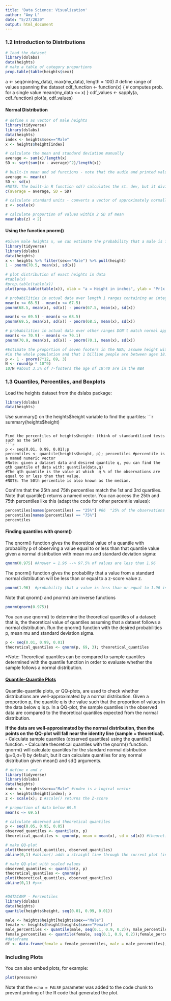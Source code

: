 ```yaml
---
title: 'Data Science: Visualization'
author: "Amy L"
date: "5/27/2020"
output: html_document
---
```


### 1.2 Introduction to Distributions 
```r
# load the dataset
library(dslabs)
data(heights)
# make a table of category proportions
prop.table(table(heights$sex))
```
a <- seq(min(my_data), max(my_data), length = 100)    # define range of values spanning the dataset
cdf_function <- function(x) {    # computes prob. for a single value
  mean(my_data <= x)
}
cdf_values <- sapply(a, cdf_function)
plot(a, cdf_values)

#### Normal Distribution
```r
# define x as vector of male heights
library(tidyverse)
library(dslabs)
data(heights)
index <- heights$sex=="Male"
x <- heights$height[index]

# calculate the mean and standard deviation manually
average <- sum(x)/length(x)
SD <- sqrt(sum((x - average)^2)/length(x))

# built-in mean and sd functions - note that the audio and printed values disagree
average <- mean(x)
SD <- sd(x) 
#NOTE: The built-in R function sd() calculates the st. dev, but it divides by length(x)-1 instead of length(x). This is neglible if the sample is large. 
c(average = average, SD = SD)

# calculate standard units - converts a vector of approximately normally distributed values into z-scores.
z <- scale(x)

# calculate proportion of values within 2 SD of mean
mean(abs(z) < 2)
```


#### Using the function pnorm()
```r
#Given male heights x, we can estimate the probability that a male is TALLER than 70.5 inches with:
library(tidyverse)
library(dslabs)
data(heights)
x <- heights %>% filter(sex=="Male") %>% pull(height)
1 - pnorm(70.5, mean(x), sd(x))

# plot distribution of exact heights in data
#table(x)
#prop.table(table(x))
plot(prop.table(table(x)), xlab = "a = Height in inches", ylab = "Pr(x = a)")

# probabilities in actual data over length 1 ranges containing an integer with normal approxim.
mean(x <= 68.5) - mean(x <= 67.5)
pnorm(68.5, mean(x), sd(x)) - pnorm(67.5, mean(x), sd(x))

mean(x <= 69.5) - mean(x <= 68.5)
pnorm(69.5, mean(x), sd(x)) - pnorm(68.5, mean(x), sd(x))

# probabilities in actual data over other ranges DON't match normal approx as well
mean(x <= 70.9) - mean(x <= 70.1)
pnorm(70.9, mean(x), sd(x)) - pnorm(70.1, mean(x), sd(x))

#Estimate the proportion of seven footers in the NBA; assume height with mean of 69 and std of 3
#in the whole population and that 1 billion people are between ages 18:40 (age in order to be in NBA)
p <- 1 - pnorm(7*12, 69, 3)
N <- round(p * 10^9)
10/N #about 3.5% of 7-footers the age of 18:40 are in the NBA
```


### 1.3 Quantiles, Percentiles, and Boxplots
Load the heights dataset from the dslabs package:
```r
library(dslabs)
data(heights)
```

Use summary() on the heights$height variable to find the quartiles:
```r
summary(heights$height) 
```

Find the percentiles of heights$height: (think of standardilized tests such as the SAT)
```r
p <- seq(0.01, 0.99, 0.01);p
percentiles <- quantile(heights$height, p); percentiles #percentile is a named numeric vector 
#Note: given a dataset data and desired quantile q, you can find the qth quantile of data with: quantile(data,q)
#The qth quantile is the value at which  𝑞 % of the observations are equal to or less than that value.
#NOTE: The 50th percentile is also known as the median.
```

Confirm that the 25th and 75th percentiles match the 1st and 3rd quartiles. Note that quantile() returns a named vector. You can access the 25th and 75th percentiles like this (adapt the code for other percentile values):
```r
percentiles[names(percentiles) == "25%"] #66  "25% of the observations are equal to or less than 66""
percentiles[names(percentiles) == "75%"]
percentiles
```

#### Finding quantiles with qnorm()
The qnorm() function gives the theoretical value of a quantile with probability p of observing a value equal to or less than that quantile value given a normal distribution with mean mu and standard deviation sigma:
```r
qnorm(0.975) #Answer = 1.96 --> 97.5% of values are less than 1.96
```

The pnorm() function gives the probability that a value from a standard normal distribution will be less than or equal to a z-score value z.
```r
pnorm(1.96)  #probability that a value is less than or equal to 1.96 is 0.975
```
Note that qnorm() and pnorm() are inverse functions
```r
pnorm(qnorm(0.975))
```

You can use qnorm() to determine the theoretical quantiles of a dataset: that is, the theoretical value of quantiles assuming that a dataset follows a normal distribution. Run the qnorm() function with the desired probabilities p, mean mu and standard deviation sigma. 
```r
p <- seq(0.01, 0.99, 0.01)
theoretical_quantiles <- qnorm(p, 69, 3); theoretical_quantiles
```
*Note: Theoretical quantiles can be compared to sample quantiles determined with the quantile function in order to evaluate whether the sample follows a normal distribution.

#### [Quantile-Quantile Plots](https://rafalab.github.io/dsbook/distributions.html#quantile-quantile-plots)
Quantile-quantile plots, or QQ-plots, are used to check whether distributions are well-approximated by a normal distribution.
Given a proportion p, the quantile q is the value such that the proportion of values in the data below q is p.
In a QQ-plot, the sample quantiles in the observed data are compared to the theoretical quantiles expected from the normal distribution. 

**If the data are well-approximated by the normal distribution, then the points on the QQ-plot will fall near the identity line (sample = theoretical).**
- Calculate sample quantiles (observed quantiles) using the quantile() function.
- Calculate theoretical quantiles with the qnorm() function. qnorm() will calculate quantiles for the standard normal distribution (μ=0,σ=1) by default, but it can calculate quantiles for any normal distribution given mean() and sd() arguments.

```r
# define x and z
library(tidyverse)
library(dslabs)
data(heights)
index <- heights$sex=="Male" #index is a logical vector 
x <- heights$height[index]; x
z <- scale(x); z #scale() returns the Z-score

# proportion of data below 69.5
mean(x <= 69.5)

# calculate observed and theoretical quantiles
p <- seq(0.05, 0.95, 0.05)
observed_quantiles <- quantile(x, p)
theoretical_quantiles <- qnorm(p, mean = mean(x), sd = sd(x)) #theoretical_quantitles assumes normal distribution

# make QQ-plot
plot(theoretical_quantiles, observed_quantiles)
abline(0,1) #abline() adds a straight line through the current plot (intercept:0, slope =1)

# make QQ-plot with scaled values
observed_quantiles <- quantile(z, p)
theoretical_quantiles <- qnorm(p)
plot(theoretical_quantiles, observed_quantiles)
abline(0,1) #y=x


#DATACAMP - Percentiles
library(dslabs)
data(heights)
quantile(heights$height, seq(0.01, 0.99, 0.01))

male <- heights$height[heights$sex=="Male"]
female <- heights$height[heights$sex=="Female"]
male_percentiles <- quantile(male, seq(0.1, 0.9, 0.2)); male_percentiles
female_percentiles <- quantile(female, seq(0.1, 0.9, 0.2));female_percentiles
#dataframe
df <- data.frame(female = female_percentiles, male = male_percentiles);df
```



### Including Plots
You can also embed plots, for example:
```r
plot(pressure)
```
Note that the `echo = FALSE` parameter was added to the code chunk to prevent printing of the R code that generated the plot.